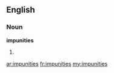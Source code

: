 ==English==

===Noun===
'''impunities'''

# {{plural of|[[impunity]]}}

[[ar:impunities]]
[[fr:impunities]]
[[my:impunities]]